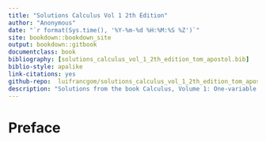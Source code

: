 ```yaml
---
title: "Solutions Calculus Vol 1 2th Edition"
author: "Anonymous"
date: "`r format(Sys.time(), '%Y-%m-%d %H:%M:%S %Z')`"
site: bookdown::bookdown_site
output: bookdown::gitbook
documentclass: book
bibliography: [solutions_calculus_vol_1_2th_edition_tom_apostol.bib]
biblio-style: apalike
link-citations: yes
github-repo:  luifrancgom/solutions_calculus_vol_1_2th_edition_tom_apostol 
description: "Solutions from the book Calculus, Volume 1: One-variable calculus, with an introduction to linear algebra Second Edition (1988) by Tom Mike Apostol."
---
```


# Preface {-}